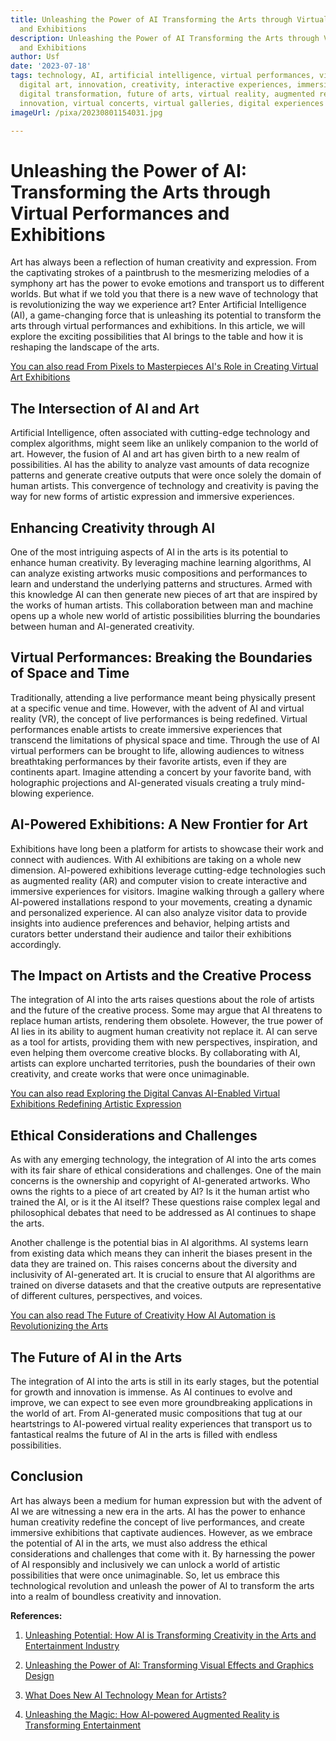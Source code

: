```yaml
---
title: Unleashing the Power of AI Transforming the Arts through Virtual Performances
  and Exhibitions
description: Unleashing the Power of AI Transforming the Arts through Virtual Performances
  and Exhibitions
author: Usf
date: '2023-07-18'
tags: technology, AI, artificial intelligence, virtual performances, virtual exhibitions,
  digital art, innovation, creativity, interactive experiences, immersive technology,
  digital transformation, future of arts, virtual reality, augmented reality, digital
  innovation, virtual concerts, virtual galleries, digital experiences
imageUrl: /pixa/20230801154031.jpg

---
```

#  Unleashing the Power of AI: Transforming the Arts through Virtual Performances and Exhibitions

Art  has always been  a reflection of human creativity and expression. From the  captivating  strokes of a paintbrush to the mesmerizing melodies  of a symphony art has the power to  evoke emotions and transport  us to different worlds. But what if we told you that there is a new wave of technology that is revolutionizing the  way we experience art? Enter Artificial Intelligence (AI), a game-changing  force that is unleashing its potential  to transform the arts  through virtual performances and exhibitions.  In this  article, we will explore the exciting possibilities that AI brings to the table and how it is reshaping the  landscape of the  arts.

[You can also read From Pixels to  Masterpieces AI's Role in Creating Virtual  Art Exhibitions](From%20Pixels%20to%20Masterpieces%20AI%27s%20Role%20in%20Creating%20Virtual%20Art%20Exhibitions)


##  The Intersection of AI and Art

Artificial Intelligence, often associated  with cutting-edge  technology and complex algorithms, might  seem like an unlikely companion to the world of art. However, the fusion of  AI  and art has given birth to a  new realm  of possibilities. AI has the  ability to analyze vast amounts of data recognize patterns and generate  creative outputs that were  once solely the domain of human artists. This convergence of technology  and creativity is paving the way for new forms of artistic expression and immersive experiences.

## Enhancing Creativity through AI

One of the most intriguing aspects of AI in the arts is its potential to enhance human creativity. By leveraging machine learning algorithms, AI can analyze existing artworks music  compositions and performances to learn and  understand the underlying patterns and structures. Armed with this knowledge  AI can then generate new pieces of art that are inspired by the works of human artists. This collaboration between man and machine opens up a whole new world of  artistic possibilities blurring the boundaries between human and AI-generated creativity.

## Virtual Performances: Breaking the  Boundaries of Space and Time

Traditionally, attending a  live performance meant being physically present at a  specific venue and  time. However, with the advent of AI and virtual reality (VR), the concept of live performances is being redefined. Virtual performances enable  artists to create immersive experiences that transcend the  limitations of physical  space and time.  Through the use of AI virtual performers can  be brought  to life, allowing audiences to witness breathtaking performances by their favorite artists, even if they are continents apart. Imagine  attending  a concert  by  your favorite band, with holographic projections and AI-generated visuals creating a truly mind-blowing experience.

## AI-Powered  Exhibitions: A New Frontier for Art

Exhibitions have long been a platform for artists to showcase their  work  and connect with audiences.  With AI exhibitions are taking on a whole  new dimension. AI-powered exhibitions  leverage cutting-edge technologies such as augmented  reality (AR) and computer vision to create interactive and immersive experiences for visitors. Imagine walking through a gallery where AI-powered installations respond to your movements, creating a dynamic and personalized experience. AI can also analyze visitor data to  provide insights into audience preferences and behavior, helping artists and  curators better understand their audience and tailor their exhibitions accordingly.

## The Impact on Artists and the Creative Process

The integration of AI into the arts raises questions about the role of artists and the future of the creative process. Some may argue that AI  threatens to replace human artists, rendering  them obsolete. However, the true power of AI lies  in its ability to augment human creativity not replace it. AI can serve as a tool for artists, providing them with new perspectives, inspiration, and even helping them overcome creative blocks. By collaborating with AI, artists can explore uncharted territories,  push the boundaries of their own creativity, and create works that were once unimaginable.

[You can also read  Exploring the Digital Canvas AI-Enabled Virtual Exhibitions Redefining Artistic Expression](Exploring%20the%20Digital%20Canvas%20AI-Enabled%20Virtual%20Exhibitions%20Redefining%20Artistic%20Expression)


## Ethical Considerations and Challenges

As with any emerging technology, the integration of AI into the arts comes with  its fair share of ethical considerations and challenges. One of the main concerns is  the ownership and copyright of AI-generated  artworks. Who owns the rights  to a piece of art created by AI? Is it the human artist  who  trained the  AI,  or is it the AI itself? These questions raise complex legal and philosophical debates that need to  be addressed as AI continues to shape the arts.

Another challenge is the potential bias  in AI algorithms. AI systems learn from existing data which means they can inherit the biases present in the data they are  trained on. This  raises concerns about the  diversity and inclusivity of AI-generated  art. It is crucial to ensure that  AI  algorithms are trained on diverse datasets and that the creative outputs are representative of different  cultures, perspectives, and voices.

[You can also read The Future of Creativity How AI Automation is Revolutionizing the Arts](The%20Future%20of%20Creativity%20How%20AI%20Automation%20is%20Revolutionizing%20the%20Arts)


## The Future of AI in the Arts

The  integration of AI into  the arts is still in its early stages, but the potential  for growth and innovation is immense. As AI continues to evolve  and improve, we can expect  to see  even more groundbreaking applications in  the world of art. From AI-generated music  compositions that tug at our heartstrings to AI-powered virtual reality experiences that transport us to fantastical realms the  future of AI in the  arts is filled with  endless possibilities.

## Conclusion

Art has always  been a medium for human expression  but with  the advent of AI we are witnessing a new era in the arts. AI has the power to enhance human  creativity redefine the concept of live performances, and create  immersive exhibitions that captivate audiences. However,  as we embrace the potential  of AI in the arts, we  must also address the ethical considerations and challenges that come with it. By harnessing the power of  AI responsibly and inclusively we can unlock  a world of artistic possibilities that were once unimaginable. So,  let us embrace this technological revolution and unleash the power of AI to transform the arts into a realm of boundless creativity and innovation.

**References:**

1. [Unleashing Potential: How AI is Transforming Creativity in the Arts and Entertainment Industry](https://medium.com/@unorganizedchaoscreatives/unleashing-potential-how-ai-is-transforming-creativity-in-the-arts-and-entertainment-industry-649623136d92)

2. [Unleashing the Power of AI: Transforming Visual Effects and Graphics Design](https://www.linkedin.com/pulse/unleashing-power-ai-transforming-visual-effects-graphics-design)

3. [What Does New AI  Technology Mean for Artists?](https://www.berklee.edu/berklee-now/news/what-does-new-ai-technology-mean-for-artists)

4. [Unleashing the Magic: How AI-powered Augmented Reality is Transforming Entertainment](https://bootcamp.uxdesign.cc/unleashing-the-magic-how-ai-powered-augmented-reality-is-transforming-entertainment-e17be53b1de)
